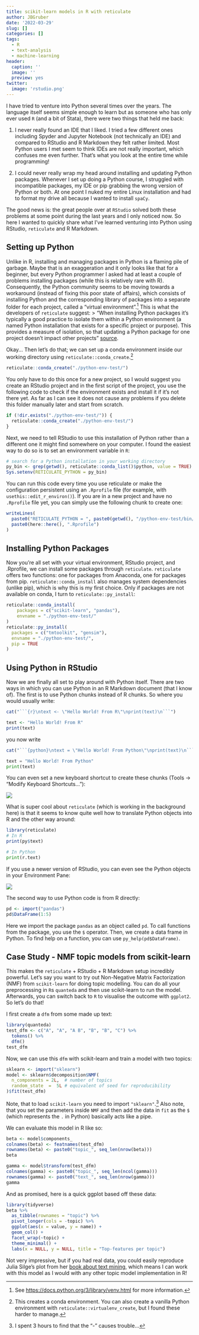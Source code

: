 ```yaml
---
title: scikit-learn models in R with reticulate
author: JBGruber
date: '2022-03-29'
slug: []
categories: []
tags:
  - R
  - text-analysis
  - machine-learning
header:
  caption: ''
  image: ''
  preview: yes
twitter:
  image: 'rstudio.png'
---
```


I have tried to venture into Python several times over the years.
The language itself seems simple enough to learn but as someone who has only ever used `R` (and a bit of Stata), there were two things that held me back:

1. I never really found an IDE that I liked.
I tried a few different ones including Spyder and Jupyter Notebook (not technically an IDE) and compared to RStudio and R Markdown they felt rather limited.
Most Python users I met seem to think IDEs are not really important, which confuses me even further.
That's what you look at the entire time while programming!
<!-- Did you try PyCharm? Anyhow, we are at the same page, if you're accustomed to RStudio it feels like diving into some 80s madness of programming using Python - and the support from the community is not as big as for R, I feel. -->

2. I could never really wrap my head around installing and updating Python packages.
Whenever I set up doing a Python course, I struggled with incompatible packages, my IDE or pip grabbing the wrong version of Python or both.
At one point I nuked my entire Linux installation and had to format my drive all because I wanted to install `spaCy`.

The good news is: the great people over at  `RStudio` solved both these problems at some point during the last years and I only noticed now. 
So here I wanted to quickly share what I've learned venturing into Python using RStudio, `reticulate` and R Markdown.

## Setting up Python

Unlike in R, installing and managing packages in Python is a flaming pile of garbage.
Maybe that is an exaggeration and it only looks like that for a beginner, but every Python programmer I asked had at least a couple of problems installing packages (while this is relatively rare with R).
Consequently, the Python community seems to be moving towards a workaround (instead of fixing this poor state of affairs), which consists of installing Python and the corresponding library of packages into a separate folder for each project, called a "virtual environment".^[See <https://docs.python.org/3/library/venv.html> for more information.]
This is what the developers of `reticulate` suggest:
> "When installing Python packages it’s typically a good practice to isolate them within a Python environment (a named Python installation that exists for a specific project or purpose). This provides a measure of isolation, so that updating a Python package for one project doesn’t impact other projects" [source](https://rstudio.github.io/reticulate/articles/python_packages.html).

Okay...
Then let's do that; we can set up a conda environment inside our working directory using `reticulate::conda_create`.^[
This creates a conda environment. You can also create a vanilla Python environment with `reticulate::virtualenv_create`, but I found these harder to manage.
] 

```r
reticulate::conda_create("./python-env-test/")
```

You only have to do this once for a new project, so I would suggest you create an RStudio project and in the first script of the project, you use the following code to check if the environment exists and install it if it's not there yet.
As far as I can see it does not cause any problems if you delete this folder manually later and start from scratch.

```r
if (!dir.exists("./python-env-test/")) {
  reticulate::conda_create("./python-env-test/")
}
```

Next, we need to tell RStudio to use this installation of Python rather than a different one it might find somewhere on your computer.
I found the easiest way to do so is to set an environment variable in `R`:

```r
# search for a Python installation in your working directory
py_bin <- grep(getwd(), reticulate::conda_list()$python, value = TRUE)
Sys.setenv(RETICULATE_PYTHON = py_bin)
```

You can run this code every time you use reticulate or make the configuration persistent using an `.Rprofile` file (for example, with `usethis::edit_r_environ()`).
If you are in a new project and have no `.Rprofile` file yet, you can simply use the following chunk to create one:

```r
writeLines(
  paste0("RETICULATE_PYTHON = ", paste0(getwd(), "/python-env-test/bin/python")), 
  paste0(here::here(), ".Rprofile")
)
```


## Installing Python Packages

Now you're all set with your virtual environment, RStudio project, and .Rprofile, we can install some packages through `reticulate`.
`reticulate` offers two functions: one for packages from Anaconda, one for packages from pip.
`reticulate::conda_install` also manages system dependencies (unlike pip), which is why this is my first choice.
Only if packages are not available on conda, I turn to `reticulate::py_install`:

```r
reticulate::conda_install(
    packages = c("scikit-learn", "pandas"),
    envname = "./python-env-test/"
)
reticulate::py_install(
  packages = c("tmtoolkit", "gensim"),
  envname = "./python-env-test/",
  pip = TRUE
)
```


## Using Python in RStudio

Now we are finally all set to play around with Python itself.
There are two ways in which you can use Python in an R Markdown document (that I know of).
The first is to use Python chunks instead of R chunks.
So where you would usually write:

```r
cat("```{r}\ntext <- \"Hello World! From R\"\nprint(text)\n```")
```

```r
text <- "Hello World! From R"
print(text)
```

you now write

```r
cat("```{python}\ntext = \"Hello World! From Python\"\nprint(text)\n```")
```

```python
text = "Hello World! From Python"
print(text)
```

You can even set a new keyboard shortcut to create these chunks (Tools -> "Modify Keyboard Shortcuts..."):

![](shortcut.png)

What is super cool about `reticulate` (which is working in the background here) is that it seems to know quite well how to translate Python objects into R and the other way around:

```r
library(reticulate)
# In R
print(py$text)
```

```python
# In Python
print(r.text)
```

If you use a newer version of RStudio, you can even see the Python objects in your Environment Pane:

![](rstudio.png)

The second way to use Python code is from R directly:

```r
pd <- import("pandas")
pd$DataFrame(1:5)
```

Here we import the package `pandas` as an object called `pd`. 
To call functions from the package, you use the `$` operator. 
Then, we create a data frame in Python. 
To find help on a function, you can use `py_help(pd$DataFrame)`.

## Case Study - NMF topic models from scikit-learn

This makes the `reticulate` + RStudio + R Markdown setup incredibly powerful.
Let's say you want to try out Non-Negative Matrix Factorization (NMF) from `scikit-learn` for doing topic modelling.
You can do all your preprocessing in `R`s `quanteda` and then use scikit-learn to run the model.
Afterwards, you can switch back to `R` to visualise the outcome with `ggplot2`.
So let's do that!

I first create a `dfm` from some made up text:

```r
library(quanteda)
test_dfm <- c("A", "A", "A B", "B", "B", "C") %>% 
  tokens() %>% 
  dfm()
test_dfm
```

Now, we can use this `dfm` with scikit-learn and train a model with two topics:

```r
sklearn <- import("sklearn")
model <- sklearn$decomposition$NMF(
  n_components = 2L,  # number of topics
  random_state  =  5L # equivalent of seed for reproducibility
)$fit(test_dfm)
```

Note, that to load `scikit-learn` you need to import `"sklearn"`.^[I spent 3 hours to find that the "-" causes trouble...] 
Also note, that you set the parameters inside `NMF` and then add the data in `fit` as the `$` (which represents the `.` in Python) basically acts like a pipe.

We can evaluate this model in R like so:

```r
beta <- model$components_
colnames(beta) <- featnames(test_dfm)
rownames(beta) <- paste0("topic_", seq_len(nrow(beta)))
beta
```

```r
gamma <- model$transform(test_dfm)
colnames(gamma) <- paste0("topic_", seq_len(ncol(gamma)))
rownames(gamma) <- paste0("text_", seq_len(nrow(gamma)))
gamma
```

And as promised, here is a quick ggplot based off these data:

```r
library(tidyverse)
beta %>% 
  as_tibble(rownames = "topic") %>% 
  pivot_longer(cols = -topic) %>% 
  ggplot(aes(x = value, y = name)) +
  geom_col() +
  facet_wrap(~topic) +
  theme_minimal() +
  labs(x = NULL, y = NULL, title = "Top-features per topic")
```

Not very impressive, but if you had real data, you could easily reproduce Julia Silge's plot from her [book about text mining](https://www.tidytextmining.com/topicmodeling.html#word-topic-probabilities), which means I can work with this model as I would with any other topic model implementation in R!

